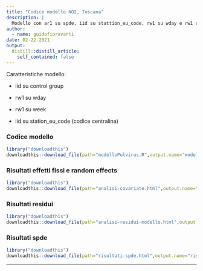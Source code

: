 ```yaml
---
title: "Codice modello NO2, Toscana"
description: |
  Modello con ar1 su spde, iid su stattion_eu_code, rw1 su wday e rw1 su week.
author:
  - name: guidofioravanti
date: 02-22-2021
output:
  distill::distill_article:
    self_contained: false
---
```


Caratteristiche modello:

- iid su control group

- rw1 su wday

- rw1 su week

- iid su station_eu_code (codice centralina)


### Codice modello 

```r
library("downloadthis")
downloadthis::download_file(path="modelloPulvirus.R",output.name="modelloPulvirus.R",button_label="Scarica codice modello",button_type = "primary")
```


### Risultati effetti fissi e random effects

```r
library("downloadthis")
downloadthis::download_file(path="analisi-covariate.html",output.name="analisi-covariate.html",button_label="Scarica html",button_type = "primary")
```

### Risultati residui

```r
library("downloadthis")
downloadthis::download_file(path="analisi-residui-modello.html",output.name="analisi-residui-modello.html",button_label="Scarica html",button_type = "primary")
```

### Risultati spde

```r
library("downloadthis")
downloadthis::download_file(path="risultati-spde.html",output.name="risultati-spde.html",button_label="Scarica html",button_type = "primary")
```

---

```r
```





